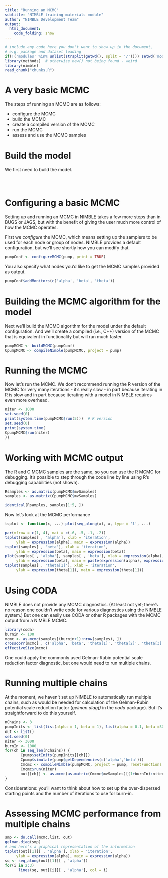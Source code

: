 ```yaml
---
title: "Running an MCMC"
subtitle: "NIMBLE training materials module"
author: "NIMBLE Development Team"
output:
  html_document:
    code_folding: show
---
```


```r
# include any code here you don't want to show up in the document,
# e.g. package and dataset loading
if(!('modules' %in% unlist(strsplit(getwd(), split = '/')))) setwd('modules')
library(methods)  # otherwise new() not being found - weird
library(nimble)
read_chunk("chunks.R")
```


# A very basic MCMC

The steps of running an MCMC are as follows:

 - configure the MCMC
 - build the MCMC
 - create a compiled version of the MCMC
 - run the MCMC
 - assess and use the MCMC samples


# Build the model

We first need to build the model.

```r
```

```r
```

```r
```

# Configuring a basic MCMC

Setting up and running an MCMC in NIMBLE takes a few more steps than in BUGS or JAGS, but with the benefit of giving the user much more control of how the MCMC operates.

First we *configure* the MCMC, which means setting up the samplers to be used for each node or group of nodes. NIMBLE provides a default configuration, but we'll see shortly how you can modify that. 

```r
pumpConf <- configureMCMC(pump, print = TRUE)
```
You also specify what nodes you'd like to get the MCMC samples provided as output.

```r
pumpConf$addMonitors(c('alpha', 'beta', 'theta'))
```

# Building the MCMC algorithm for the model 

Next we'll build the MCMC algorithm for the model under the default configuration. And we'll create a compiled (i.e., C++) version of the MCMC that is equivalent in functionality but will run much faster.

```r
pumpMCMC <- buildMCMC(pumpConf)
CpumpMCMC <- compileNimble(pumpMCMC, project = pump)
```

# Running the MCMC

Now let's run the MCMC. We don't recommend running the R version of the MCMC for very many iterations - it's really slow - in part because iterating in R is slow and in part because iterating with a model in NIMBLE requires even more overhead. 

```r
niter <- 1000
set.seed(0)
print(system.time(pumpMCMC$run(5)))  # R version
set.seed(0)
print(system.time(
CpumpMCMC$run(niter)
))
```

# Working with MCMC output

The R and C MCMC samples are the same, so you can use the R MCMC for debugging. It's possible to step through the code line by line using R's debugging capabilities (not shown).

```r
Rsamples <- as.matrix(pumpMCMC$mvSamples)
samples <- as.matrix(CpumpMCMC$mvSamples)

identical(Rsamples, samples[1:5, ])
```

Now let's look at the MCMC performance

```r
tsplot <- function(x, ...) plot(seq_along(x), x, type = 'l', ...)

par(mfrow = c(1, 4), mai = c(.6, .5, .1, .2))
tsplot(samples[ , 'alpha'], xlab = 'iteration',
     ylab = expression(alpha), main = expression(alpha))
tsplot(samples[ , 'beta'], xlab = 'iteration',
     ylab = expression(beta), main = expression(beta))
plot(samples[ , 'alpha'], samples[ , 'beta'], xlab = expression(alpha),
     ylab = expression(beta), main = paste(expression(alpha), expression(beta), "dependence"))
tsplot(samples[ , 'theta[1]'], xlab = 'iteration',
     ylab = expression(theta[1]), main = expression(theta[1]))
```

# Using CODA

NIMBLE does not provide any MCMC diagnostics. (At least not yet; there's no reason one couldn't write code for various diagnostics using the NIMBLE system.)  But one can easily use CODA or other R packages with the MCMC output from a NIMBLE MCMC.

```r
library(coda)
burnin <- 100
mcmc <- as.mcmc(samples[(burnin+1):nrow(samples), ])
crosscorr(mcmc[ , c('alpha', 'beta', 'theta[1]', 'theta[2]', 'theta[3]')])
effectiveSize(mcmc)
```

One could apply the commonly used Gelman-Rubin potential scale reduction factor diagnostic, but one would need to run multiple chains.

# Running multiple chains

At the moment, we haven't set up NIMBLE to automatically run multiple chains, such as would be needed for calculation of the Gelman-Rubin potential scale reduction factor (*gelman.diag()* in the *coda* package). But it's straightforward to do this yourself.

```r
nChains <- 3
pumpInits <- list(list(alpha = 1, beta = 1), list(alpha = 0.1, beta =30), list(alpha = 30, beta = 0.1))
out <- list()
set.seed(0)
niter <- 3000
burnIn <- 1000
for(ch in seq_len(nChains)) {
       Cpump$setInits(pumpInits[[ch]])
       Cpump$simulate(pump$getDependencies(c('alpha','beta')))
       Cmcmc <- compileNimble(pumpMCMC, project = pump, resetFunctions = TRUE)
       Cmcmc$run(niter)
       out[[ch]] <- as.mcmc(as.matrix(Cmcmc$mvSamples)[(1+burnIn):niter, ])
}
```

Considerations: you'll want to think about how to set up the over-dispersed starting points and the number of iterations to use for burn-in.




# Assessing MCMC performance from multiple chains

```r
smp <- do.call(mcmc.list, out)
gelman.diag(smp)
# and here's a graphical representation of the information
tsplot(out[[1]][ , 'alpha'], xlab = 'iteration',
     ylab = expression(alpha), main = expression(alpha))
sq <- seq_along(out[[1]][ , 'alpha'])
for(i in 2:3)
      lines(sq, out[[i]][ , 'alpha'], col = i)
```




